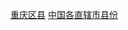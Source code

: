 {{Catnav|頁面分類|...|中国县份|中国各省县份}}
{{Catnav|頁面分類|...|依中国各省来作的分类|中国各省行政区划|重庆行政区划|重庆区县}}

[[Category:重庆区县|]]
[[Category:中国各直辖市县份|]]